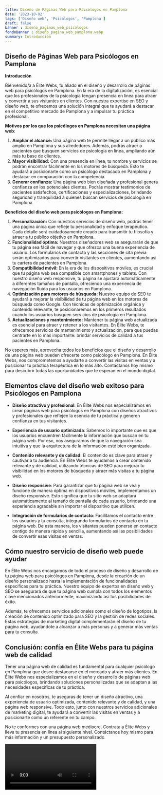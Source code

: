 ```yaml
---
title: Diseño de Páginas Web para Psicólogos en Pamplona
date: '2023-10-02'
tags: ['Diseño web', 'Psicólogos', 'Pamplona']
draft: false
banner : diseño_paginas_web_psicólogos
fondoBanner : diseño_pagina_web_pamplona.webp
summary: Introducción
---
```


## Diseño de Páginas Web para Psicólogos en Pamplona

**Introducción**

Bienvenido/a a Élite Webs, tu aliado en el diseño y desarrollo de páginas web para psicólogos en Pamplona. En la era de la digitalización, es esencial que los profesionales de la psicología tengan presencia en línea para atraer y convertir a sus visitantes en clientes. Con nuestra expertise en SEO y diseño web, te ofrecemos una solución integral que te ayudará a destacar en el competitivo mercado de Pamplona y a impulsar tu práctica profesional.

**Motivos por los que los psicólogos en Pamplona necesitan una página web:**

1. **Ampliar el alcance:** Una página web te permite llegar a un público más amplio en Pamplona y sus alrededores. Además, podrás atraer a pacientes que busquen servicios de psicología en línea, ampliando aún más tu base de clientes.
2. **Mayor visibilidad:** Con una presencia en línea, tu nombre y servicios se podrán encontrar fácilmente en los motores de búsqueda. Esto te ayudará a posicionarte como un psicólogo destacado en Pamplona y destacar en comparación con la competencia.
3. **Generar confianza:** Una página web bien diseñada y profesional genera confianza en los potenciales clientes. Podrás mostrar testimonios de pacientes satisfechos, certificaciones y especializaciones, brindando seguridad y tranquilidad a quienes buscan servicios de psicología en Pamplona.

**Beneficios del diseño web para psicólogos en Pamplona:**

1. **Personalización:** Con nuestros servicios de diseño web, podrás tener una página única que refleje tu personalidad y enfoque terapéutico. Cada detalle será cuidadosamente creado para transmitir tu filosofía y atraer a tu público objetivo en Pamplona.
2. **Funcionalidad óptima:** Nuestros diseñadores web se asegurarán de que tu página sea fácil de navegar y que ofrezca una buena experiencia de usuario. Los formularios de contacto y las secciones de cita previa serán optimizados para convertir visitantes en clientes, aumentando así tu cartera de pacientes en Pamplona.
3. **Compatibilidad móvil:** En la era de los dispositivos móviles, es crucial que tu página web sea compatible con smartphones y tablets. Con nuestro diseño web responsive, tu página se ajustará automáticamente a diferentes tamaños de pantalla, ofreciendo una experiencia de navegación fluida para los usuarios en Pamplona.
4. **Optimización para motores de búsqueda:** Nuestro equipo de SEO te ayudará a mejorar la visibilidad de tu página web en los motores de búsqueda como Google. Con técnicas de optimización orgánica y contenido relevante, te posicionaremos en los primeros resultados cuando los usuarios busquen servicios de psicología en Pamplona.
5. **Actualizaciones y mantenimiento:** Mantener tu página web actualizada es esencial para atraer y retener a los visitantes. En Élite Webs, te ofrecemos servicios de mantenimiento y actualización, para que puedas centrarte en lo más importante: brindar servicios de calidad a tus pacientes en Pamplona.

No esperes más, aprovecha todos los beneficios que el diseño y desarrollo de una página web pueden ofrecerte como psicólogo en Pamplona. En Élite Webs, nos comprometemos a ayudarte a convertir las visitas en ventas y a posicionar tu práctica terapéutica en lo más alto. Contáctanos hoy mismo para descubrir todas las oportunidades que te esperan en el mundo digital.

<GifSeo />

<Cta />

## Elementos clave del diseño web exitoso para Psicólogos en Pamplona

- **Diseño atractivo y profesional**: En Élite Webs nos especializamos en crear páginas web para psicólogos en Pamplona con diseños atractivos y profesionales que reflejen la esencia de tu práctica y generen confianza en tus visitantes.

- **Experiencia de usuario optimizada**: Sabemos lo importante que es que los usuarios encuentren fácilmente la información que buscan en tu página web. Por eso, nos aseguramos de que la navegación sea intuitiva y que la arquitectura de la información esté bien organizada.

- **Contenido relevante y de calidad**: El contenido es clave para atraer y cautivar a tu audiencia. En Élite Webs te ayudamos a crear contenido relevante y de calidad, utilizando técnicas de SEO para mejorar tu visibilidad en los motores de búsqueda y atraer más visitas a tu página web.

- **Diseño responsive**: Para garantizar que tu página web se vea y funcione de manera óptima en dispositivos móviles, implementamos un diseño responsive. Esto significa que tu sitio web se adaptará automáticamente al tamaño de pantalla de cada usuario, brindando una experiencia agradable sin importar el dispositivo que utilicen.

- **Integración de formularios de contacto**: Facilitamos el contacto entre los usuarios y tu consulta, integrando formularios de contacto en tu página web. De esta manera, los visitantes pueden ponerse en contacto contigo de manera rápida y sencilla, aumentando así las posibilidades de convertir esas visitas en ventas.

## Cómo nuestro servicio de diseño web puede ayudar

En Élite Webs nos encargamos de todo el proceso de diseño y desarrollo de tu página web para psicólogos en Pamplona, desde la creación de un diseño personalizado hasta la implementación de funcionalidades específicas para tu práctica. Nuestro equipo de expertos en diseño web y SEO se asegurará de que tu página web cumpla con todos los elementos clave mencionados anteriormente, maximizando así tus posibilidades de éxito.

Además, te ofrecemos servicios adicionales como el diseño de logotipos, la creación de contenido optimizado para SEO y la gestión de redes sociales. Estas estrategias de marketing digital complementarán el diseño de tu página web, ayudándote a alcanzar a más personas y a generar más ventas para tu consulta.

## Conclusión: confía en Élite Webs para tu página web de calidad

Tener una página web de calidad es fundamental para cualquier psicólogo en Pamplona que desee destacarse en el mercado y atraer más clientes. En Élite Webs nos especializamos en el diseño y desarrollo de páginas web para psicólogos, brindando soluciones personalizadas que se adaptan a las necesidades específicas de tu práctica.

Al confiar en nosotros, te aseguras de tener un diseño atractivo, una experiencia de usuario optimizada, contenido relevante y de calidad, y una página web responsive. Todo esto, junto con nuestros servicios adicionales de marketing digital, te ayudará a convertir las visitas en ventas y a posicionarte como un referente en tu campo.

No te conformes con una página web mediocre. Contrata a Élite Webs y lleva tu presencia en línea al siguiente nivel. Contáctanos hoy mismo para más información y un presupuesto personalizado.

<Video />

<CtaBot job='Psicólogos' city='Pamplona'/>

<Gmaps query='Pamplona+españa+maps' />
